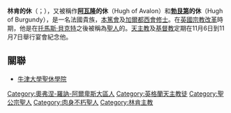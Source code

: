 {{expand|time=2015-11-09T21:47:28+00:00}}
{{unreferenced|time=2015-11-09T21:47:28+00:00}}
{{Infobox saint
| name           =林肯的聖休<br>St Hugh of Lincoln
| religion       =Roman Catholic
| birth_date  = 1135年或1140年
| birth_place =[[神圣罗马帝国|神圣罗马帝国]][[多菲内|多菲内]]{{le|阿瓦隆 (法國)|Avalon, France|阿瓦隆}}
| death_date =1200年11月16日
| death_place =[[倫敦|倫敦]]
|feast_day=11月6日（R.C.C.）<br>11月7日（聖公會）
|venerated_in=[[天主教會|天主教會]]<br>（英國和加爾都西會順序）<br>[[普世聖公宗|普世聖公宗]]
|image=Hug-lin-pi.jpg
|imagesize=
|caption=《林肯的聖休與他的天鵝》<br>1490年－1500年間在法國[[阿布维尔|阿布维尔]][[僧院|特許房]]的加爾都西會聖人{{le|修會會衣|religious habit|會衣}}[[單幅祭壇畫|單幅祭壇畫]]
|beatified_date=
|beatified_place=
|beatified_by=
|canonized_date=1200年11月17日
|canonized_place=
|canonized_by=[[何諾三世|何諾三世]]
|attributes=白[[天鵝|天鵝]]
|patronage=生病的孩子、生病的人、鞋匠和天鵝
|major_shrine=英國[[林肯_(林肯郡)|林肯]][[林肯座堂|聖瑪麗大教堂]]
|suppressed_date=
|issues=
}}

'''林肯的休'''（{{lang-en|Hugh of Lincoln}}；{{bd|1135年或1140年||1200年|11月16日}}），又被稱作'''[[阿瓦隆|阿瓦隆]]的休'''（Hugh of Avalon）和'''[[勃艮第|勃艮第]]的休'''（Hugh of Burgundy），是一名法國貴族，[[本篤會|本篤會]]及[[加爾都西會|加爾都西會]][[修士|修士]]。在[[英國宗教改革|英國宗教改革]]時期，他是在[[托馬斯·貝克特|托馬斯·貝克特]]之後被稱為[[聖人|聖人]]的。[[天主教|天主教]]及[[基督教|基督教]]定期在11月6日到11月7日舉行宴會紀念他。

==關聯==
*[[牛津大學聖休學院|牛津大學聖休學院]]

[[Category:奧弗涅-羅訥-阿爾卑斯大區人|Category:奧弗涅-羅訥-阿爾卑斯大區人]]
[[Category:英格蘭天主教徒|Category:英格蘭天主教徒]]
[[Category:聖公宗聖人|Category:聖公宗聖人]]
[[Category:肉身不朽聖人|Category:肉身不朽聖人]]
[[Category:林肯主教|Category:林肯主教]]